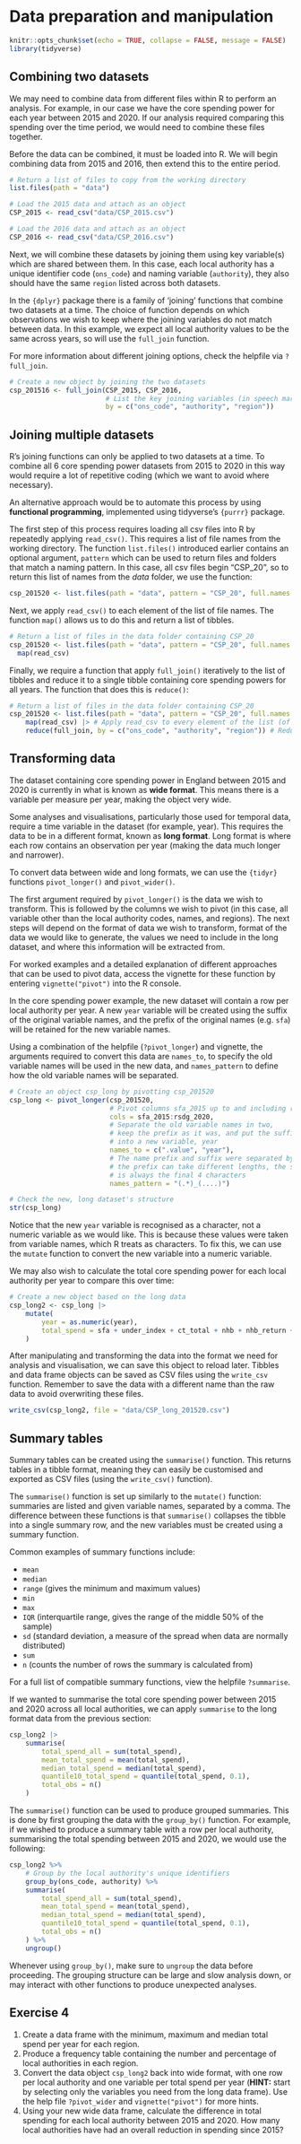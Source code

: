 # Data preparation and manipulation

```r
knitr::opts_chunk$set(echo = TRUE, collapse = FALSE, message = FALSE)
library(tidyverse)
```

## Combining two datasets
We may need to combine data from different files within R to perform an analysis. For example, in our case we have the core spending power for each year between 2015 and 2020. If our analysis required comparing this spending over the time period, we would need to combine these files together.

Before the data can be combined, it must be loaded into R. We will begin combining data from 2015 and 2016, then extend this to the entire period. 

```r
# Return a list of files to copy from the working directory
list.files(path = "data")

# Load the 2015 data and attach as an object
CSP_2015 <- read_csv("data/CSP_2015.csv")

# Load the 2016 data and attach as an object
CSP_2016 <- read_csv("data/CSP_2016.csv")
```

Next, we will combine these datasets by joining them using key variable(s) which are shared between them. In this case, each local authority has a unique identifier code (`ons_code`) and naming variable (`authority`), they also should have the same `region` listed across both datasets.

In the `{dplyr}` package there is a family of 'joining' functions that combine two datasets at a time. The choice of function depends on which observations we wish to keep where the joining variables do not match between data. In this example, we expect all local authority values to be the same across years, so will use the `full_join` function. 

For more information about different joining options, check the helpfile via `?full_join`.

```r
# Create a new object by joining the two datasets
csp_201516 <- full_join(CSP_2015, CSP_2016, 
                        # List the key joining variables (in speech marks)
                        by = c("ons_code", "authority", "region"))
```

## Joining multiple datasets
R's joining functions can only be applied to two datasets at a time. To combine all 6 core spending power datasets from 2015 to 2020 in this way would require a lot of repetitive coding (which we want to avoid where necessary). 

An alternative approach would be to automate this process by using **functional programming**, implemented using tidyverse's `{purrr}` package.

The first step of this process requires loading all csv files into R by repeatedly applying `read_csv()`. This requires a list of file names from the working directory. The function `list.files()` introduced earlier contains an optional argument, `pattern` which can be used to return files and folders that match a naming pattern. In this case, all csv files begin "CSP_20", so to return this list of names from the *data* folder, we use the function:

```r
csp_201520 <- list.files(path = "data", pattern = "CSP_20", full.names = TRUE)
```

Next, we apply `read_csv()` to each element of the list of file names. The function `map()` allows us to do this and return a list of tibbles. 

```r
# Return a list of files in the data folder containing CSP_20
csp_201520 <- list.files(path = "data", pattern = "CSP_20", full.names = TRUE) |>  
  map(read_csv)   
```

Finally, we require a function that apply `full_join()` iteratively to the list of tibbles and reduce it to a single tibble containing core spending powers for all years. The function that does this is `reduce()`:

```r
# Return a list of files in the data folder containing CSP_20
csp_201520 <- list.files(path = "data", pattern = "CSP_20", full.names = TRUE) |>
    map(read_csv) |> # Apply read_csv to every element of the list (of file names)
    reduce(full_join, by = c("ons_code", "authority", "region")) # Reduce the list of tibbles to a single object by iteratively joining
```

## Transforming data

The dataset containing core spending power in England between 2015 and 2020 is currently in what is known as **wide format**. This means there is a variable per measure per year, making the object very wide. 

Some analyses and visualisations, particularly those used for temporal data, require a time variable in the dataset (for example, year). This requires the data to be in a different format, known as **long format**. Long format is where each row contains an observation per year (making the data much longer and narrower). 

To convert data between wide and long formats, we can use the `{tidyr}` functions `pivot_longer()` and `pivot_wider()`.

The first argument required by `pivot_longer()` is the data we wish to transform. This is followed by the columns we wish to pivot (in this case, all variable other than the local authority codes, names, and regions). The next steps will depend on the format of data we wish to transform, format of the data we would like to generate, the values we need to include in the long dataset, and where this information will be extracted from.

For worked examples and a detailed explanation of different approaches that can be used to pivot data, access the vignette for these function by entering `vignette("pivot")` into the R console.

In the core spending power example, the new dataset will contain a row per local authority per year. A new `year` variable will be created using the suffix of the original variable names, and the prefix of the original names (e.g. `sfa`) will be retained for the new variable names.

Using a combination of the helpfile (`?pivot_longer`) and vignette, the arguments required to convert this data are `names_to`, to specify the old variable names will be used in the new data, and `names_pattern` to define how the old variable names will be separated.

```r
# Create an object csp_long by pivotting csp_201520
csp_long <- pivot_longer(csp_201520, 
                         # Pivot columns sfa_2015 up to and including rsdg_2020
                         cols = sfa_2015:rsdg_2020,
                         # Separate the old variable names in two, 
                         # keep the prefix as it was, and put the suffix 
                         # into a new variable, year
                         names_to = c(".value", "year"),
                         # The name prefix and suffix were separated by an _,
                         # the prefix can take different lengths, the suffix 
                         # is always the final 4 characters
                         names_pattern = "(.*)_(....)")

# Check the new, long dataset's structure
str(csp_long)
```

Notice that the new `year` variable is recognised as a character, not a numeric variable as we would like. This is because these values were taken from variable names, which R treats as characters. To fix this, we can use the `mutate` function to convert the new variable into a numeric variable.

We may also wish to calculate the total core spending power for each local authority per year to compare this over time:

```r
# Create a new object based on the long data
csp_long2 <- csp_long |>
    mutate(
        year = as.numeric(year),
        total_spend = sfa + under_index + ct_total + nhb + nhb_return + rsdg
    )
```

After manipulating and transforming the data into the format we need for analysis and visualisation, we can save this object to reload later. Tibbles and data frame objects can be saved as CSV files using the `write_csv` function. Remember to save the data with a different name than the raw data to avoid overwriting these files. 

```r
write_csv(csp_long2, file = "data/CSP_long_201520.csv")
```


## Summary tables
Summary tables can be created using the `summarise()` function. This returns tables in a tibble format, meaning they can easily be customised and exported as CSV files (using the `write_csv()` function). 

The `summarise()` function is set up similarly to the `mutate()` function: summaries are listed and given variable names, separated by a comma. The difference between these functions is that `summarise()` collapses the tibble into a single summary row, and the new variables must be created using a summary function.

Common examples of summary functions include:

- `mean`
- `median`
- `range` (gives the minimum and maximum values)
- `min`
- `max`
- `IQR` (interquartile range, gives the range of the middle 50% of the sample)
- `sd` (standard deviation, a measure of the spread when data are normally distributed)
- `sum` 
- `n` (counts the number of rows the summary is calculated from)

For a full list of compatible summary functions, view the helpfile `?summarise`.

If we wanted to summarise the total core spending power between 2015 and 2020 across all local authorities, we can apply `summarise` to the long format data from the previous section:

```r
csp_long2 |>
    summarise(
        total_spend_all = sum(total_spend),
        mean_total_spend = mean(total_spend),
        median_total_spend = median(total_spend),
        quantile10_total_spend = quantile(total_spend, 0.1),
        total_obs = n()
    )
```

The `summarise()` function can be used to produce grouped summaries. This is done by first grouping the data with the `group_by()` function.  For example, if we wished to produce a summary table with a row per local authority, summarising the total spending between 2015 and 2020, we would use the following:

```r
csp_long2 %>%
    # Group by the local authority's unique identifiers
    group_by(ons_code, authority) %>%
    summarise(
        total_spend_all = sum(total_spend),
        mean_total_spend = mean(total_spend),
        median_total_spend = median(total_spend),
        quantile10_total_spend = quantile(total_spend, 0.1),
        total_obs = n()
    ) %>%
    ungroup()

```

:::{.callout-warning}
Whenever using `group_by()`, make sure to `ungroup` the data before proceeding. The grouping structure can be large and slow analysis down, or may interact with other functions to produce unexpected analyses.
:::

## Exercise 4 {.unnumbered}

1.	Create a data frame with the minimum, maximum and median total spend per year for each region. 
2.	Produce a frequency table containing the number and percentage of local authorities in each region.
3.	Convert the data object `csp_long2` back into wide format, with one row per local authority and one variable per total spend per year (**HINT:** start by selecting only the variables you need from the long data frame). Use the help file `?pivot_wider` and `vignette("pivot")` for more hints.
4.	Using your new wide data frame, calculate the difference in total spending for each local authority between 2015 and 2020. How many local authorities have had an overall reduction in spending since 2015?

